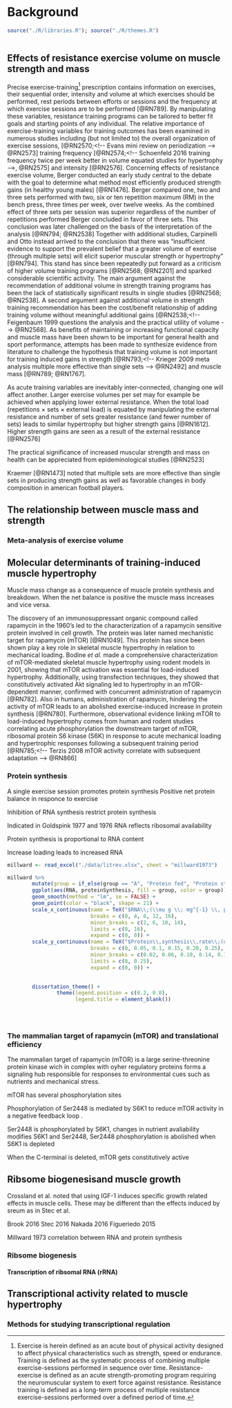 
# Background
```r
source("./R/libraries.R"); source("./R/themes.R")



```

## Effects of resistance exercise volume on muscle strength and mass
Precise exercise-training^[Exercise is herein defined as an acute bout of physical activity designed to affect physical characteristics such as strength, speed or endurance. Training is defined as the systematic process of combining multiple exercise-sessions performed in sequence over time. Resistance-exercise is defined as an acute strength-promoting program requiring the neuromuscular system to exert force against resistance. Resistance training is defined as a long-term process of multiple resistance exercise-sessions performed over a defined period of time.]
prescription contains information on exercises, their sequential order, intensity and volume at which exercises should be performed, rest periods between efforts or sessions and the frequency at which exercise sessions are to be performed
[@RN789].<!-- Bird designing resistance training programs -->
By manipulating these variables, resistance training programs can be tailored to better fit goals and starting points of any individual. 
The relative importance of exercise-training variables for training outcomes has been examined in numerous studies including (but not limited to) the overall organization of exercise sessions,
[@RN2570;<!-- Evans mini review on periodization --> 
@RN2573]<!-- Grgic 2017 No effect of linear and daily unduluting periodization on muscle hypertrophy -->
training frequency 
[@RN2574;<!-- Schoenfeld 2016 training frequency twice per week better in volume equated studies for hypertrophy -->,
@RN2575]<!-- Higher frequencies gives higher gains in strength but not when volume equated -->
and intensity
[@RN2576].<!-- Schoenfeld, no difference between high vs low load strength training in hypertrophy but 1rm favors high loads -->
Concerning effects of resistance exercise volume, Berger conducted an early study central to the debate with the goal to determine what method most efficiently produced strength gains (in healthy young males) [@RN1476]. Berger compared one, two and three sets performed with two, six or ten repetition maximum (RM) in the bench press, three times per week, over twelve weeks. As the combined effect of three sets per session was superior regardless of the number of repetitions performed Berger concluded in favor of three sets. This conclusion was later challenged on the basis of the interpretation of the analysis
[@RN794;
@RN2538]<!-- Carpenelli and Otto questions the analysis-->
Together with additional studies, Carpinelli and Otto instead arrived to the conclusion that there was "insufficient evidence to support the prevalent belief that a greater volume of exercise (through multiple sets) will elicit superior muscular strength or hypertrophy" [@RN794]. This stand has since been repeatedly put forward as a criticism of higher volume training programs 
[@RN2568; 
@RN2201] and sparked considerable scientific activity. The main argument against the recommendation of additional volume in strength training programs has been the lack of statistically significant results in single studies [@RN2568; @RN2538]. A second argument against additional volume in strength training recommendation has been the cost/benefit relationship of adding training volume without meaningful additional gains
[@RN2538;<!-- Feigenbaum 1999 questions the analysis and the practical utility of volume -->
@RN2568].<!-- Carpinelli Berger in retrospect questions the practical significance of 1.8 kg diff in maximal strength -->
As benefits of maintaining or increasing functional capacity and muscle mass have been shown to be important for general health and sport performance, attempts has been made to synthesize evidence from literature to challenge the hypothesis that training volume is not important for training induced gains in strength
[@RN793;<!-- Krieger 2009 meta analysis multiple more effective than single sets  -->
@RN2492]<!-- Ralston 2017 meta analysis medium to high volume more effective strength gains -->
and muscle mass
[@RN789; 
@RN1767].  
 


As acute training variables are inevitably inter-connected, changing one will affect another. Larger exercise volumes per set may for example be achieved when applying lower external resistance. When the total load (repetitions $\times$ sets $\times$ external load) is equated by manipulating the external resistance and number of sets greater resistance (and fewer number of sets) leads to similar hypertrophy but higher strength gains
[@RN1612].<!-- Schoenfeld 3*10RM vs 7*3RM similar hypertrophy higher str in 7*3RM --> 
Higher strength gains are seen as a result of the external resistance [@RN2576] 


The practical significance of increased muscular strength and mass on health can be appreciated from epideminological studies 
[@RN2523]<!-- Newman 2006 Muscle strength stronger predictor than muscle mass for survival but CSA from CT sig predictor in male and almost in male female combined  -->


Kraemer [@RN1473] noted that multiple sets are more effective than single sets in producing strength gains as well as favorable changes in body composition in american football players. 


## The relationship between muscle mass and strength


### Meta-analysis of exercise volume 

## Molecular determinants of training-induced muscle hypertrophy
Muscle mass change as a consequence of muscle protein synthesis and breakdown. When the net balance is positive the muscle mass increases and vice versa. 

The discovery of an immunosuppressant organic compound called rapamycin in the 1960’s led to the characterization of a rapamycin sensitive protein involved in cell growth. The protein was later named mechanistic target for rapamycin (mTOR)
[@RN1049]. This protein has since been shown play a key role in skeletal muscle hypertrophy in relation to mechanical loading. Bodine *et al.* made a comprehensive characterization of mTOR-mediated skeletal muscle hypertrophy using rodent models in 2001, showing that mTOR activation was essential for load-induced hypertrophy. Additionally, using transfection techniques, they showed that constitutively activated Akt signaling led to hypertrophy in an mTOR-dependent manner, confirmed with concurrent administration of rapamycin [@RN782]<!-- Bodine 2001 -->.
Also in humans, administration of rapamycin, hindering the activity of mTOR leads to an abolished exercise-induced increase in protein synthesis
[@RN780]<!-- Drummond rapamycin blocks protein synthesis in humans -->. Furthermore, observational evidence linking mTOR to load-induced hypertrophy comes from human and rodent studies correlating acute phosphorylation the downstream target of mTOR, ribosomal protein S6 kinase (S6K) in response to acute mechanical loading and hypertrophic responses following a subsequent training period
[@RN785;<!-- Terzis 2008 mTOR activity correlate with subsequent adaptation -->
@RN866]


### Protein synthesis

A single exercise session promotes protein synthesis <!-- Kumar 2009 10.1152/japplphysiol.91481.2008 -->
<!-- Philips 1997? -->
Positive net protein balance in responce to exercise <!-- Tipton 10.1152/ajpendo.00234.2002.-->

<!-- Coordinated mTOR 10.1038/nature13492. -->

Inhibition of RNA synthesis restrict protein synthesis <!-- Goldspink 1977 -->

Indicated in Goldspink 1977 and 1976 RNA reflects ribosomal availability <!-- Goldspink 1977-->

Protein synthesis is proportional to RNA content <!-- Millward 1973 -->


Increase loading leads to increased RNA <!-- Goldberg 1975 Mechanism of work-induced hypertrophy of skeletal muscle --> 

```r

millward <- read_excel("./data/litrev.xlsx", sheet = "millward1973") 

millward %>%
        mutate(group = if_else(group == "A", "Protein fed", "Protein starved")) %>%
        ggplot(aes(RNA, proteinSynthesis, fill = group, color = group)) +
        geom_smooth(method = "lm", se = FALSE) + 
        geom_point(color = "black", shape = 21) +
        scale_x_continuous(name = TeX("$RNA\\;(\\mu g \\; mg^{-1} \\, protein)$"), 
                           breaks = c(0, 4, 8, 12, 16),
                           minor_breaks = c(2, 6, 10, 14),
                           limits = c(0, 16), 
                           expand = c(0, 0)) +
        scale_y_continuous(name = TeX("$Protein\\,synthesis\\,rate\\;(days^{-1})"), 
                           breaks = c(0, 0.05, 0.1, 0.15, 0.20, 0.25),
                           minor_breaks = c(0.02, 0.06, 0.10, 0.14, 0.18, 0.22),
                           limits = c(0, 0.25), 
                           expand = c(0, 0)) + 
        

        dissertation_theme() +
                theme(legend.position = c(0.2, 0.8), 
                      legend.title = element_blank()) 

        



```

### The mammalian target of rapamycin (mTOR) and translational efficiency
The mammalian target of rapamycin (mTOR) is a large serine-threonine protein kinase wich in complex with oyher regulatory proteins forms a signaling hub responsible for responses to environmental cues such as nutrients and mechanical stress.

mTOR has several phosphorylation sites 

Phosphorylation of Ser2448 is mediated by S6K1 to reduce mTOR activity in a negative feedback loop <!--[@RN1902]-->. 

Ser2448 is phosphorylated by S6K1, changes in nutrient avaliability modifies S6K1 and Ser2448, Ser2448 phosphorylation is abolished when S6K1 is depleted <!--[@RN1902]-->


When the C-terminal is deleted, mTOR gets constitutively active




## Ribsome biogenesisand muscle growth

<!-- Stec 2016 growth factor induced hypertrophy is abolished when ribo biog is inhibited with the specific CX-5461  -->
<!-- Crossland 2017 in contrasts, IGF-1 induced growth was not impaired when ribo biog was inhibited by CX-5461 -->
Crossland et al. noted that using IGF-1 induces specific growth related effects in muscle cells. These may be different than the effects induced by sreum as in Stec et al. 

<!-- Studies showing correlation between growth and ribo biogenesis -->

Brook 2016 
Stec 2016
Nakada 2016
Figueriedo 2015

<!-- Older studies -->
Millward 1973 correlation between RNA and protein synthesis









### Ribsome biogenesis 


#### Transcription of ribsomal RNA (rRNA)

## Transcriptional activity related to muscle hypertrophy

### Methods for studying transcriptional regulation